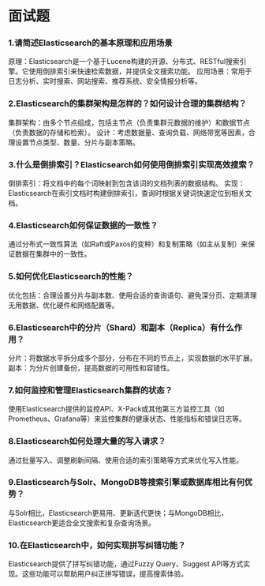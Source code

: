 # 面试题

### 1.请简述Elasticsearch的基本原理和应用场景

原理：Elasticsearch是一个基于Lucene构建的开源、分布式、RESTful搜索引擎。它使用倒排索引来快速检索数据，并提供全文搜索功能。 应用场景：常用于日志分析、实时搜索、网站搜索、推荐系统、安全情报分析等。

### 2.Elasticsearch的集群架构是怎样的？如何设计合理的集群结构？

集群架构：由多个节点组成，包括主节点（负责集群元数据的维护）和数据节点（负责数据的存储和检索）。 设计：考虑数据量、查询负载、网络带宽等因素，合理设置节点类型、数量、分片与副本策略。

### 3.什么是倒排索引？Elasticsearch如何使用倒排索引实现高效搜索？

倒排索引：将文档中的每个词映射到包含该词的文档列表的数据结构。 实现：Elasticsearch在索引文档时构建倒排索引，查询时根据关键词快速定位到相关文档。

### 4.Elasticsearch如何保证数据的一致性？

通过分布式一致性算法（如Raft或Paxos的变种）和复制策略（如主从复制）来保证数据在集群中的一致性。

### 5.如何优化Elasticsearch的性能？

优化包括：合理设置分片与副本数、使用合适的查询语句、避免深分页、定期清理无用数据、优化硬件和网络配置等。

### 6.Elasticsearch中的分片（Shard）和副本（Replica）有什么作用？

分片：将数据水平拆分成多个部分，分布在不同的节点上，实现数据的水平扩展。 副本：为分片创建备份，提高数据的可用性和容错性。

### 7.如何监控和管理Elasticsearch集群的状态？

使用Elasticsearch提供的监控API、X-Pack或其他第三方监控工具（如Prometheus、Grafana等）来监控集群的健康状态、性能指标和错误日志等。

### 8.Elasticsearch如何处理大量的写入请求？

通过批量写入、调整刷新间隔、使用合适的索引策略等方式来优化写入性能。

### 9.Elasticsearch与Solr、MongoDB等搜索引擎或数据库相比有何优势？

与Solr相比，Elasticsearch更易用、更新迭代更快；与MongoDB相比，Elasticsearch更适合全文搜索和复杂查询场景。

### 10.在Elasticsearch中，如何实现拼写纠错功能？

Elasticsearch提供了拼写纠错功能，通过Fuzzy Query、Suggest API等方式实现。这些功能可以帮助用户纠正拼写错误，提高搜索体验。
